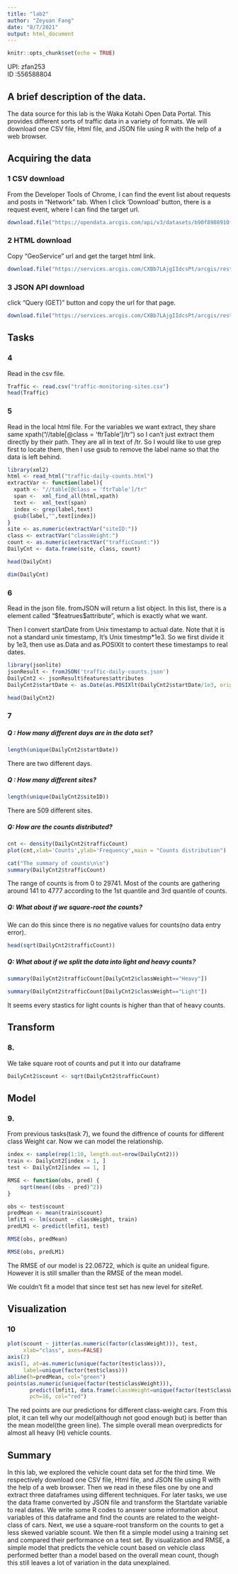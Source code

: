 ```yaml
---
title: "lab2"
author: "Zeyuan Fang"
date: "8/7/2021"
output: html_document
---
```


```r
knitr::opts_chunk$set(echo = TRUE)
```

UPI: zfan253 \
ID :556588804\

## A brief description of the data.

The data source for this lab is the Waka Kotahi Open Data Portal. This provides different sorts of traffic data in a variety of formats. We will download one CSV file, Html file, and JSON file using R with the help of a web browser. 

## Acquiring the data

### 1 CSV download

From the Developer Tools of Chrome, I can find the event list about requests and posts in "Network" tab. When I click 'Download' button, there is a request event, where I can find the target url.

```r
download.file("https://opendata.arcgis.com/api/v3/datasets/b90f8908910f44a493c6501c3565ed2d_0/downloads/data?format=csv&spatialRefId=2193","traffic-monitoring-sites.csv")
```

### 2 HTML download     

Copy "GeoService" url and get the target html link.

```r
download.file("https://services.arcgis.com/CXBb7LAjgIIdcsPt/arcgis/rest/services/TMS_Telemetry_Sites/FeatureServer/0/query?outFields=*&where=1%3D1","traffic-daily-counts.html")
```


### 3 JSON API download

click “Query (GET)” button and copy the url for that page.

```r
download.file("https://services.arcgis.com/CXBb7LAjgIIdcsPt/arcgis/rest/services/TMS_Telemetry_Sites/FeatureServer/0/query?where=1%3D1&objectIds=&time=&resultType=none&outFields=*&returnIdsOnly=false&returnUniqueIdsOnly=false&returnCountOnly=false&returnDistinctValues=false&cacheHint=false&orderByFields=&groupByFieldsForStatistics=&outStatistics=&having=&resultOffset=&resultRecordCount=&sqlFormat=none&f=pjson&token=","traffic-daily-counts.json")

```


## Tasks

### 4

Read in the csv file.

```r
Traffic <- read.csv("traffic-monitoring-sites.csv")
head(Traffic)
```

### 5

Read in the local html file.  For the variables we want extract, they share same xpath("//table[@class = 'ftrTable']/tr") so I can't just extract them directly by their path. They are all in text of /tr. So I would like to use grep first to locate them, then I use gsub to remove the label name so that the data is left behind. 

```r
library(xml2)
html <- read_html("traffic-daily-counts.html")
extractVar <- function(label){
  xpath <- "//table[@class = 'ftrTable']/tr"
  span <-  xml_find_all(html,xpath)
  text <-  xml_text(span)
  index <- grep(label,text)
  gsub(label,"",text[index])
}
site <- as.numeric(extractVar("siteID:"))
class <- extractVar("classWeight:")
count <- as.numeric(extractVar("trafficCount:"))
DailyCnt <- data.frame(site, class, count)

```


```r
head(DailyCnt)
```
```r
dim(DailyCnt)
```


### 6

Read in the json file. fromJSON will return a list object. In this list, there is a element called  "\$featrues\$attribute", which is exactly what we want.

Then I  convert startDate from Unix timestamp to actual date. Note that it is not a standard unix timestamp, It's Unix timestmp*1e3. So we first divide it by 1e3, then use as.Data and as.POSIXlt to contert these timestamps to real dates.

```r
library(jsonlite)
jsonResult <- fromJSON('traffic-daily-counts.json')
DailyCnt2 <- jsonResult$features$attributes
DailyCnt2$startDate <- as.Date(as.POSIXlt(DailyCnt2$startDate/1e3, origin="1970-01-01"))
```

```r
head(DailyCnt2)
```

### 7

##### Q : How many different days are in the data set?

```r
length(unique(DailyCnt2$startDate))
```

There are two different days.


##### Q : How many different sites?

```r
length(unique(DailyCnt2$siteID))
```

There are 509 different sites.

##### Q: How are the counts distributed?

```r
cnt <- density(DailyCnt2$trafficCount)
plot(cnt,xlab='Counts',ylab='Frequency',main = "Counts distribution")
```
```r
cat("The summary of counts\n\n")
summary(DailyCnt2$trafficCount)

```

The range of counts is from 0 to 29741. Most of the counts are gathering around 141 to 4777 according to the 1st quantile and 3rd quantile of counts.

##### Q: What about if we square-root the counts?

We can do this since there is no negative values for counts(no data entry error).

```r
head(sqrt(DailyCnt2$trafficCount))
```


##### Q: What about if we split the data into light and heavy counts?

```r
summary(DailyCnt2$trafficCount[DailyCnt2$classWeight=="Heavy"])
```

```r
summary(DailyCnt2$trafficCount[DailyCnt2$classWeight=="Light"])
```

It seems every stastics for light counts is higher than that of heavy counts.

## Transform

### 8.

We take square root of counts and put it into our dataframe 

```r
DailyCnt2$scount <- sqrt(DailyCnt2$trafficCount)
```

## Model

### 9.

From previous tasks(task 7), we found the diffrence of counts for different class Weight car. Now we can model the relationship.

```r
index <- sample(rep(1:10, length.out=nrow(DailyCnt2)))
train <- DailyCnt2[index > 1, ]
test <- DailyCnt2[index == 1, ]

RMSE <- function(obs, pred) {
    sqrt(mean((obs - pred)^2))
}

obs <- test$scount
predMean <- mean(train$scount)
lmfit1 <- lm(scount ~ classWeight, train)
predLM1 <- predict(lmfit1, test)
```

```r
RMSE(obs, predMean)
```


```r
RMSE(obs, predLM1)
```

The RMSE of our model is 22.06722, which is quite an unideal figure. However it is still smaller than the RMSE of the mean model.

We couldn't fit a model that since test set has new level for siteRef.

## Visualization

### 10

```r
plot(scount ~ jitter(as.numeric(factor(classWeight))), test,
     xlab="class", axes=FALSE)
axis(2)
axis(1, at=as.numeric(unique(factor(test$class))),
     label=unique(factor(test$class)))
abline(h=predMean, col="green")
points(as.numeric(unique(factor(test$classWeight))), 
       predict(lmfit1, data.frame(classWeight=unique(factor(test$classWeight)))),
       pch=16, col="red")
```

The red points are our predictions for different class-weight cars. From this plot, it can tell why our model(although not good enough but) is better than the mean model(the green line). The simple overall mean overpredicts for almost all heavy (H) vehicle counts.

## Summary

In this lab, we explored the vehicle count data set for the third time. We respectively download one CSV file, Html file, and JSON file using R with the help of a web browser. Then we read in these files one by one and extract three dataframes using different techniques. For later tasks,  we use the data frame converted by JSON file and transform the Startdate variable to real dates.  We write some R codes to answer some information about variables of this dataframe and find the counts are related to the weight-class of cars. Next, we use a square-root transform on the counts to get a less skewed variable scount. We then fit a simple model using a training set and compared their performance on a test set. By visualization and RMSE, a simple model that predicts the vehicle count based on vehicle class performed better than a model based on the overall mean count, though this still leaves a lot of variation in the data unexplained.
